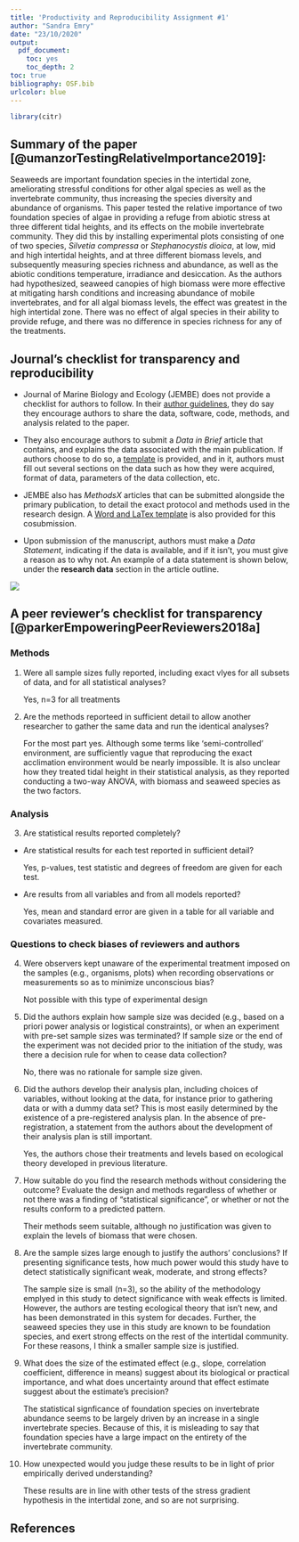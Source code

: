 ```yaml
---
title: 'Productivity and Reproducibility Assignment #1'
author: "Sandra Emry"
date: "23/10/2020"
output: 
  pdf_document:
    toc: yes
    toc_depth: 2
toc: true
bibliography: OSF.bib
urlcolor: blue
---
```



```r
library(citr)
```

## Summary of the paper [@umanzorTestingRelativeImportance2019]: 

Seaweeds are important foundation species in the intertidal zone, ameliorating stressful conditions for other algal species as well as the invertebrate community, thus increasing the species diversity and abundance of organisms. This paper tested the relative importance of two foundation species of algae in providing a refuge from abiotic stress at three different tidal heights, and its effects on the mobile invertebrate community. They did this by installing experimental plots consisting of one of two species, *Silvetia compressa* or *Stephanocystis dioica*, at low, mid and high intertidal heights, and at three different biomass levels, and subsequently measuring species richness and abundance, as well as the abiotic conditions temperature, irradiance and desiccation. As the authors had hypothesized, seaweed canopies of high biomass were more effective at mitigating harsh conditions and increasing abundance of mobile invertebrates, and for all algal biomass levels, the effect was greatest in the high intertidal zone. There was no effect of algal species in their ability to provide refuge, and there was no difference in species richness for any of the treatments. 

## Journal's checklist for transparency and reproducibility 

* Journal of Marine Biology and Ecology (JEMBE) does not provide a checklist for authors to follow. In their [author guidelines](https://www.elsevier.com/journals/journal-of-experimental-marine-biology-and-ecology/0022-0981?generatepdf=true), they do say they encourage authors to share the data, software, code, methods, and analysis related to the paper. 

* They also encourage authors to submit a *Data in Brief* article that contains, and explains the data associated with the main publication. If authors choose to do so, a [template](https://www.elsevier.com/__data/assets/word_doc/0004/215779/Datainbrief_template.docx) is provided, and in it, authors must fill out several sections on the data such as how they were acquired, format of data, parameters of the data collection, etc.

* JEMBE also has *MethodsX* articles that can be submitted alongside the primary publication, to detail the exact protocol and methods used in the research design. A [Word and LaTex template](https://www.elsevier.com/__data/assets/word_doc/0020/203528/MethodsX-Article-Template.docx) is also provided for this cosubmission. 

* Upon submission of the manuscript, authors must make a *Data Statement*, indicating if the data is available, and if it isn't, you must give a reason as to why not. An example of a data statement is shown below, under the **research data** section in the article outline.  

![](research_data.png)


## A peer reviewer's checklist for transparency [@parkerEmpoweringPeerReviewers2018a]

### Methods

1. Were all sample sizes fully reported, including exact vlyes for all subsets of data, and for all statistical analyses?

    Yes, n=3 for all treatments

2. Are the methods reporteed in sufficient detail to allow another researcher to gather the same data and run the identical analyses?

    For the most part yes. Although some terms like 'semi-controlled' environment, are sufficiently vague that reproducing the exact acclimation environment would be nearly impossible. It is also unclear how they treated tidal height in their statistical analysis, as they reported conducting a two-way ANOVA, with biomass and seaweed species as the two factors.

### Analysis

3. Are statistical results reported completely?
+ Are statistical results for each test reported in sufficient detail?
    
    Yes, p-values, test statistic and degrees of freedom are given for each test.
    
+ Are results from all variables and from all models reported?
  
    Yes, mean and standard error are given in a table for all variable and covariates measured. 

### Questions to check biases of reviewers and authors

4. Were observers kept unaware of the experimental treatment imposed on the samples (e.g., organisms, plots) when recording observations or measurements so as to minimize unconscious bias? 

    Not possible with this type of experimental design

5. Did the authors explain how sample size was decided (e.g., based on a priori power analysis or logistical constraints), or when an experiment with pre-set sample sizes was terminated? If sample size or the end of the experiment was not decided prior to the initiation of the study, was
there a decision rule for when to cease data collection? 

    No, there was no rationale for sample size given. 

6. Did the authors develop their analysis plan, including choices of variables, without looking at the data, for instance prior to gathering data or with a dummy data set? This is most easily determined by the existence of a pre-registered analysis plan. In the absence of pre-registration, a statement from the authors about the development of their analysis plan is still important. 

    Yes, the authors chose their treatments and levels based on ecological theory developed in previous literature. 

7. How suitable do you find the research methods without considering the outcome? Evaluate the design and methods regardless of whether or not there was a finding of “statistical significance”, or whether or not the results conform to a predicted pattern.

    Their methods seem suitable, although no justification was given to explain the levels of biomass that were chosen. 

8. Are the sample sizes large enough to justify the authors’ conclusions? If presenting significance tests, how much power would this study have to detect statistically significant weak, moderate, and strong effects? 

    The sample size is small (n=3), so the ability of the methodology emplyed in this study to detect significance with weak effects is limited. However, the authors are testing ecological theory that isn't new, and has been demonstrated in this system for decades. Further, the seaweed species they use in this study are known to be foundation species, and exert strong effects on the rest of the intertidal community. For these reasons, I think a smaller sample size is justified. 

9. What does the size of the estimated effect (e.g., slope, correlation coefficient, difference in means) suggest about its biological or practical importance, and what does uncertainty around that effect estimate suggest about the estimate’s precision? 

    The statistical signficance of foundation species on invertebrate abundance seems to be largely driven by an increase in a single invertebrate species. Because of this, it is misleading to say that foundation species have a large impact on the entirety of the invertebrate community.

10. How unexpected would you judge these results to be in light of prior empirically derived understanding?

    These results are in line with other tests of the stress gradient hypothesis in the intertidal zone, and so are not surprising. 
    
    
## References

